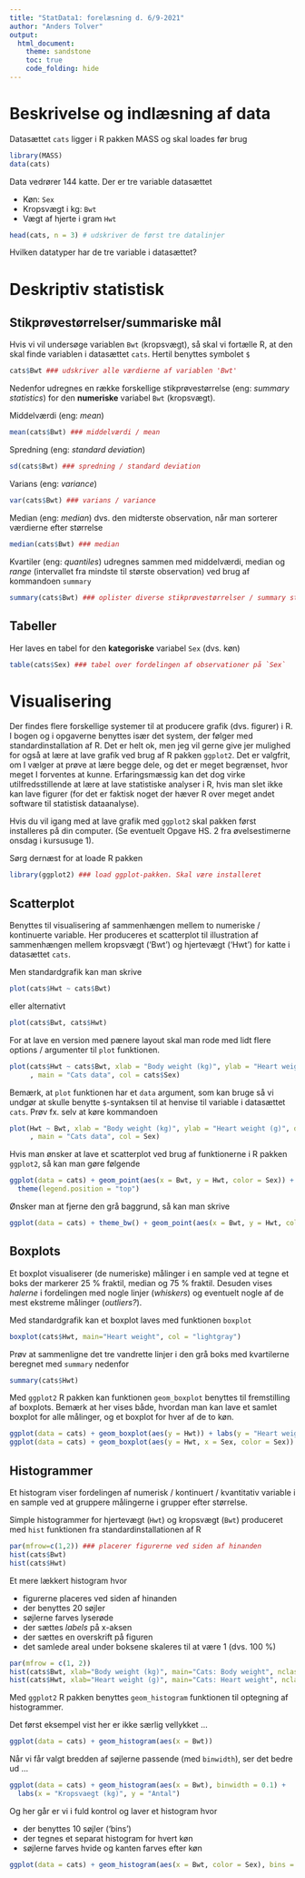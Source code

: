 ```yaml
---
title: "StatData1: forelæsning d. 6/9-2021"
author: "Anders Tolver"
output:   
  html_document:
    theme: sandstone
    toc: true
    code_folding: hide
---
```


# Beskrivelse og indlæsning af data

Datasættet `cats` ligger i R pakken MASS og skal loades før brug

```r
library(MASS)
data(cats)
```

Data vedrører 144 katte. Der er tre variable datasættet

* Køn: `Sex`
* Kropsvægt i kg: `Bwt`
* Vægt af hjerte i gram `Hwt`

```r
head(cats, n = 3) # udskriver de først tre datalinjer
```

Hvilken datatyper har de tre variable i datasættet?


# Deskriptiv statistisk

## Stikprøvestørrelser/summariske mål

Hvis vi vil undersøge variablen `Bwt` (kropsvægt), så skal vi fortælle R, at den skal finde variablen i datasættet `cats`. Hertil benyttes symbolet `$`

```r
cats$Bwt ### udskriver alle værdierne af variablen 'Bwt'
```

Nedenfor udregnes en række forskellige stikprøvestørrelse (eng: *summary statistics*) for den **numeriske** variabel `Bwt` (kropsvægt).

Middelværdi (eng: *mean*)
```r
mean(cats$Bwt) ### middelværdi / mean
```

Spredning (eng: *standard deviation*)
```r
sd(cats$Bwt) ### spredning / standard deviation
```

Varians (eng: *variance*)
```r
var(cats$Bwt) ### varians / variance
```

Median (eng: *median*) dvs. den midterste observation, når man sorterer værdierne efter størrelse
```r
median(cats$Bwt) ### median
```

Kvartiler (eng: *quantiles*) udregnes sammen med middelværdi, median og *range* (intervallet fra mindste til største observation) ved brug af kommandoen `summary`

```r
summary(cats$Bwt) ### oplister diverse stikprøvestørrelser / summary statistics
```

## Tabeller

Her laves en tabel for den **kategoriske** variabel `Sex` (dvs. køn)

```r
table(cats$Sex) ### tabel over fordelingen af observationer på `Sex`
```

# Visualisering

Der findes flere forskellige systemer til at producere grafik (dvs. figurer) i R. I bogen og i opgaverne benyttes især det system, der følger med standardinstallation af R. Det er helt ok, men jeg vil gerne give jer mulighed for også at lære at lave grafik ved brug af R pakken `ggplot2`. Det er valgfrit, om I vælger at prøve at lære begge dele, og det er meget begrænset, hvor meget I forventes at kunne. Erfaringsmæssig kan det dog virke utilfredsstillende at lære at lave statistiske analyser i R, hvis man slet ikke kan lave figurer (for det er faktisk noget der hæver R over meget andet software til statistisk dataanalyse).

Hvis du vil igang med at lave grafik med `ggplot2` skal pakken først installeres på din computer. (Se eventuelt Opgave HS. 2 fra øvelsestimerne onsdag i kursusuge 1).

Sørg dernæst for at loade R pakken

```r
library(ggplot2) ### load ggplot-pakken. Skal være installeret
```

## Scatterplot

Benyttes til visualisering af sammenhængen mellem to numeriske / kontinuerte variable. Her produceres et scatterplot til illustration af sammenhængen mellem kropsvægt ('Bwt') og hjertevægt ('Hwt') for katte i datasættet `cats`.

Men standardgrafik kan man skrive

```r
plot(cats$Hwt ~ cats$Bwt)
```

eller alternativt 

```r
plot(cats$Bwt, cats$Hwt)
```

For at lave en version med pænere layout skal man rode med lidt flere options / argumenter til `plot` funktionen.

```r
plot(cats$Hwt ~ cats$Bwt, xlab = "Body weight (kg)", ylab = "Heart weight (g)"
     , main = "Cats data", col = cats$Sex)
```

Bemærk, at `plot` funktionen har et `data` argument, som kan bruge så vi undgør at skulle benytte `$`-syntaksen til at henvise til variable i datasættet `cats`. Prøv fx. selv at køre kommandoen

```r
plot(Hwt ~ Bwt, xlab = "Body weight (kg)", ylab = "Heart weight (g)", data = cats, pch = 16
     , main = "Cats data", col = Sex)
```

Hvis man ønsker at lave et scatterplot ved brug af funktionerne i R pakken `ggplot2`, så kan man gøre følgende

```r
ggplot(data = cats) + geom_point(aes(x = Bwt, y = Hwt, color = Sex)) + labs(x = "Body weight (kg)", y = "Heart weight (g)") + 
  theme(legend.position = "top") 
```

Ønsker man at fjerne den grå baggrund, så kan man skrive

```r
ggplot(data = cats) + theme_bw() + geom_point(aes(x = Bwt, y = Hwt, color = Sex)) + labs(x = "Body weight (kg)", y = "Heart weight (g)") 
```

## Boxplots

Et boxplot visualiserer (de numeriske) målinger i en sample ved at tegne et boks der markerer 25 % fraktil, median og 75 % fraktil. Desuden vises *halerne* i fordelingen med nogle linjer (*whiskers*) og eventuelt nogle af de mest ekstreme målinger (*outliers?*).

Med standardgrafik kan et boxplot laves med funktionen `boxplot`

```r
boxplot(cats$Hwt, main="Heart weight", col = "lightgray")
```

Prøv at sammenligne det tre vandrette linjer i den grå boks med kvartilerne beregnet med `summary` nedenfor
```r
summary(cats$Hwt)
```

Med `ggplot2` R pakken kan funktionen `geom_boxplot` benyttes til fremstilling af boxplots. Bemærk at her vises både, hvordan man kan lave et samlet boxplot for alle målinger, og et boxplot for hver af de to køn.

```r
ggplot(data = cats) + geom_boxplot(aes(y = Hwt)) + labs(y = "Heart weight (kg)")
ggplot(data = cats) + geom_boxplot(aes(y = Hwt, x = Sex, color = Sex)) + labs(y = "Heart weight (kg)")
```

## Histogrammer

Et histogram viser fordelingen af numerisk / kontinuert / kvantitativ variable i en sample ved at gruppere målingerne i grupper efter størrelse.

Simple histogrammer for hjertevægt (`Hwt`) og kropsvægt (`Bwt`) produceret med `hist` funktionen fra standardinstallationen af R

```r
par(mfrow=c(1,2)) ### placerer figurerne ved siden af hinanden
hist(cats$Bwt)
hist(cats$Hwt)
```

Et mere lækkert histogram hvor

* figurerne placeres ved siden af hinanden
* der benyttes 20 søjler
* søjlerne farves lyserøde
* der sættes *labels* på x-aksen
* der sættes en overskrift på figuren
* det samlede areal under boksene skaleres til at være 1 (dvs. 100 %)

```r
par(mfrow = c(1, 2))
hist(cats$Bwt, xlab="Body weight (kg)", main="Cats: Body weight", nclass=20, prob=TRUE, col = "pink")
hist(cats$Hwt, xlab="Heart weight (g)", main="Cats: Heart weight", nclass=20, prob=TRUE, col = "pink")
```

Med `ggplot2` R pakken benyttes `geom_histogram` funktionen til optegning af histogrammer. 

Det først eksempel vist her er ikke særlig vellykket ...

```r
ggplot(data = cats) + geom_histogram(aes(x = Bwt))
```

Når vi får valgt bredden af søjlerne passende (med `binwidth`), ser det bedre ud ...
```r
ggplot(data = cats) + geom_histogram(aes(x = Bwt), binwidth = 0.1) +
  labs(x = "Kropsvaegt (kg)", y = "Antal")
```

Og her går er vi i fuld kontrol og laver et histogram hvor

* der benyttes 10 søjler ('bins')
* der tegnes et separat histogram for hvert køn
* søjlerne farves hvide og kanten farves efter køn

```r
ggplot(data = cats) + geom_histogram(aes(x = Bwt, color = Sex), bins = 10, fill = "white") + facet_wrap(. ~ Sex) + labs(x = "Kropsvaegt (kg)", y = "Antal")
```



